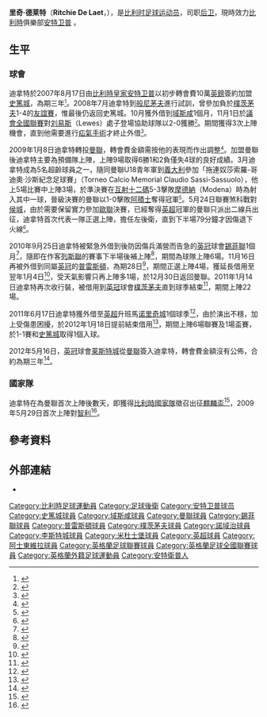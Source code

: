 {{noteta|G1=MUFC|G2=EPL|G3=FAcup|G4=football|G5=uefa
|T=zh-hans:里奇·德莱特; zh-hk:歷奇·迪拿特;
|1=zh-hans:里奇·德莱特; zh-hk:歷奇·迪拿特;
|2=zh-hans:德莱特; zh-hk:迪拿特;
}}
{{Infobox football biography
|           name = 里奇·德莱特<br />''Ritchie De Laet''
|          image = Ritchie De Laet-Carrington,April2010.jpg
|     image_size = 200
| caption             = 
|       fullname = Ritchie Ria Alfons De Laet<ref name="Hugman2010-11">{{cite book |editor-first=Barry J. |editor-last=Hugman |title=The PFA Footballers' Who's Who 2010–11 |year=2010 |publisher=Mainstream Publishing |isbn=978-1-84596-601-0 |page=113 }}</ref>
|     birth_date = {{Birth date and age|1988|11|28|df=y}}<ref name="Hugman2010-11"/>
|    birth_place = 比利時[[安特卫普|安特卫普]]
|         height = {{convert|1.86|m|abbr=on}} <ref>{{cite web |url=http://www.premierleague.com/en-gb/players/profile.html/ritchie-de-laet |title=Barclays Premier League Player Profile Ritchie De Laet |date=2014 |work=web page |publisher=Premier League |accessdate=6 November 2012 |archive-date=2016-01-21 |archive-url=https://web.archive.org/web/20160121142829/http://www.premierleague.com/en-gb/players/profile.html/ritchie-de-laet |dead-url=no }}</ref>
| position            = [[後衛_(足球)|后卫]]
|    currentclub = [[皇家安特卫普足球俱乐部|安特卫普]] 
|     clubnumber = 2
|    youthyears1 = 1994–1998 |youthclubs1 = KSK Hoboken
|    youthyears2 = 1998–1999 |youthclubs2 = [[梅赫倫足球俱樂部|梅赫倫]]
|    youthyears3 = 1999–2004 |youthclubs3 = KSK Hoboken
|    youthyears4 = 2004–2005 |youthclubs4 = KFCO Wilrijk
|    youthyears5 = 2005–2006 |youthclubs5 = [[皇家安特卫普足球俱乐部|安特卫普]]
|         years1 = 2006–2007 |clubs1 = [[皇家安特卫普足球俱乐部|安特卫普]]                  |caps1 = 4   |goals1 = 0
|         years2 = 2007–2009 |clubs2 = [[斯托克城足球俱乐部|斯托克城]]                        |caps2 = 0   |goals2 = 0
|         years3 = 2008      |clubs3 = → [[雷克斯汉姆足球俱乐部|雷克斯汉姆]] (借用)                     |caps3 = 3   |goals3 = 0
|         years4 = 2009–2012 |clubs4 = [[曼徹斯特聯足球俱樂部|曼聯]]          |caps4 = 3   |goals4 = 0
|         years5 = 2010      |clubs5 = → [[谢菲尔德联足球俱乐部|谢菲尔德联]] (借用)   |caps5 = 6   |goals5 = 0
|         years6 = 2010      |clubs6 = → [[普雷斯顿足球俱乐部|普雷斯頓]] (借用) |caps6 = 5   |goals6 = 0
|         years7 = 2011      |clubs7 = → [[朴茨茅斯足球俱乐部|朴茨茅斯]] (借用)               |caps7 = 22  |goals7 = 0
|         years8 = 2011–2012 |clubs8 = → [[诺里奇城足球俱乐部|诺里奇城]] (借用)           |caps8 = 6   |goals8 = 1
|         years9 = 2012–2016 |clubs9 = [[莱斯特城足球俱乐部|莱斯特城]]                    |caps9 = 115 |goals9 = 4
|         years10 = 2016    |clubs10 = → [[米德尔斯堡足球俱乐部|米德尔斯堡]] (借用)        |caps10 = 10 |goals10 = 0
|         years11 = 2016–   |clubs11 =   [[阿士東維拉足球會|阿士東維拉]]                    |caps11 = 8  |goals11 = 0
|         years12 = 2018   |clubs12 = → [[皇家安特卫普足球俱乐部|安特卫普]] (借用)         |caps12 = 5  |goals12 = 0
|         years13 = 2018   |clubs13 = → [[墨爾本城足球俱樂部|墨爾本城]] (借用)         |caps13 = 25  |goals13 = 7
|         years14 = 2019-   |clubs14 =  [[皇家安特卫普足球俱乐部|安特卫普]]        |caps14 =   |goals14 = 
| nationalyears1 = 2009 |nationalteam1 = [[比利時21歲以下國家足球隊|比利時U21]] |nationalcaps1 = 4 |nationalgoals1 = 0
| nationalyears2 = 2009 |nationalteam2 = [[比利時國家足球隊|比利時]]              |nationalcaps2 = 2 |nationalgoals2 = 0
| medaltemplates      = 
| club-update         = 2019年11月23日 12:30 (UTC)
| nationalteam-update = 2009年5月31日 12:30 (UTC)
}}

'''里奇·德莱特'''（'''Ritchie De Laet'''，{{bd|1988年|11月28日|||D}}），是[[比利时|比利时]][[足球|足球]][[运动员|运动员]]，司职[[後衛_(足球)|后卫]]，現時效力[[比利時|比利時]]俱樂部[[皇家安特卫普足球俱乐部|安特卫普]]  。

== 生平 ==
=== 球會 ===
迪拿特於2007年8月17日由[[比利時|比利時]][[皇家安特卫普足球俱乐部|皇家安特卫普]]以初步轉會費10萬[[英鎊|英鎊]]簽約加盟[[斯托克城足球俱乐部|史篤城]]，為期三年<small><ref>{{cite web |language=en |url=http://www.stokecityfc.premiumtv.co.uk/page/NewsDetail/0,,10310~1094546,00.html |title=De Laet Signs! |publisher=史篤城官網 |date=2007-08-17 |accessdate=2009-05-25 |deadurl=yes |archiveurl=https://web.archive.org/web/20090130054520/http://www.stokecityfc.premiumtv.co.uk/page/NewsDetail/0,,10310~1094546,00.html |archivedate=2009-01-30 }}</ref></small>。2008年7月迪拿特到[[伯恩茅斯足球俱乐部|般尼茅夫]]進行試訓，曾參加負於[[朴茨茅斯足球俱乐部|樸茨茅夫]]1-4的[[友誼賽|友誼賽]]，惟最後仍返回史篤城。10月獲外借到[[雷克斯汉姆足球俱乐部|域斯咸]]1個月，11月1日於[[英格蘭足球議會全國聯賽|議會全國聯賽]]對[[刘易斯足球俱乐部|刘易斯]]（Lewes）處子登場協助球隊以2-0獲勝<small><ref>{{cite news |language=en |url=http://news.bbc.co.uk/sport2/hi/football/eng_conf/7686268.stm |title=Wrexham 2-0 Lewes |publisher=[[BBC|BBC]] Sport |date=2008-11-01 |accessdate=2009-05-25 }}</ref></small>。期間獲得3次上陣機會，直到他需要進行[[疝氣|疝氣]][[手術|手術]]才終止外借<small><ref>{{cite news |language=en |title=Tsiaklis agrees Wrexham extension |url=http://news.bbc.co.uk/sport1/hi/football/teams/w/wrexham/7760390.stm |publisher=[[BBC|BBC]] Sport |date=2008-12-02 |accessdate=2009-05-25 }}</ref></small>。

2009年1月8日迪拿特轉投[[曼联足球俱乐部|曼聯]]，轉會費金額需按他的表現而作出調整<small><ref>{{cite news |language=en |title=Man Utd sign De Laet from Stoke |url=http://news.bbc.co.uk/sport1/hi/football/teams/m/man_utd/7817774.stm |publisher=[[BBC|BBC]] Sport |date=2009-01-08 |accessdate=2009-05-25 |archive-date=2009-01-16 |archive-url=https://web.archive.org/web/20090116123439/http://news.bbc.co.uk/sport1/hi/football/teams/m/man_utd/7817774.stm |dead-url=no }}</ref></small>。加盟曼聯後迪拿特主要為預備隊上陣，上陣9場取得6勝1和2負僅失4球的良好成績。3月迪拿特成為5名超齡球員之一，隨同曼聯U18青年軍到[[義大利|義大利]]參加「拖連奴莎索羅-哥迪奧·沙斯紀念足球賽」（Torneo Calcio Memorial Claudio Sassi-Sassuolo），他上5場比賽中上陣3場，於準決賽在[[互射十二碼|互射十二碼]]5-3擊敗[[摩德纳足球俱乐部|摩德納]]（Modena）時為射入其中一球，晉級決賽的曼聯以1-0擊敗[[阿贾克斯足球俱乐部|阿積士]]奪得冠軍<small><ref>{{cite news |language=en |title=Reds reign in Italy |url=http://www.manutd.com/default.sps?pagegid={B4CEE8FA-9A47-47BC-B069-3F7A2F35DB70}&newsid=6630657 |publisher=曼聯官網 |date=2009-04-13 |accessdate=2009-05-25 |archive-url=https://web.archive.org/web/20090416111537/http://www.manutd.com/default.sps?pagegid=%7BB4CEE8FA-9A47-47BC-B069-3F7A2F35DB70%7D&newsid=6630657 |archive-date=2009-04-16 |dead-url=yes }}</ref></small>。5月24日聯賽煞科戰對[[赫尔城足球俱乐部|侯城]]，由於需要保留實力參加[[歐聯|歐聯]]決賽，已經奪得[[英超|英超]]冠軍的曼聯只派出二線兵出征，迪拿特首次代表一隊正選上陣，擔任左後衛，直到下半場79分鐘才因傷退下火線<small><ref>{{cite news |language=en |url=http://news.bbc.co.uk/sport2/hi/football/eng_prem/8048308.stm |title=Hull 0-1 Man Utd |publisher=[[BBC|BBC]] Sport |date=2009-05-24 |accessdate=2009-05-25 |archive-date=2013-01-11 |archive-url=https://www.webcitation.org/6DaRxRt7V?url=http://news.bbc.co.uk/sport2/hi/football/eng_prem/8048308.stm |dead-url=no }}</ref></small>。

2010年9月25日迪拿特被緊急外借到後防因傷兵滿營而告急的[[英冠|英冠]]球會[[谢菲尔德联足球俱乐部|錫菲聯]]1個月<ref>{{cite news |language=en |url=http://www.skysports.com/story/0,19528,12875_6399152,00.html |title=Blades bring in De Laet |publisher=Sky Sports |date=2010-09-25 |accessdate=2010-09-27}}</ref>，隨即在作客[[列斯聯足球會|列斯聯]]的賽事下半場後補上陣<ref>{{cite news |language=en |url=http://news.bbc.co.uk/sport2/hi/football/eng_div_1/9021280.stm |title=Leeds United 1-0 Sheff Utd |publisher=[[BBC|BBC]] Sport |date=2010-09-25 |accessdate=2010-09-27}}</ref>，期間為球隊上陣6場。11月16日再被外借到同屬[[英冠|英冠]]的[[普雷斯顿足球俱乐部|普雷斯頓]]，為期28日<ref>{{cite news |language=en |url=http://news.bbc.co.uk/sport2/hi/football/teams/p/preston/9196234.stm |title=Manchester United's Ritchie de Laet signs Preston loan |publisher=''[[BBC_Sport|BBC Sport]]'' |date=2010-11-17 |accessdate=2010-11-18}}</ref>，期間正選上陣4場，獲延長借用至翌年1月4日<ref>{{cite news |language=en |url=http://www.skysports.com/story/0,19528,11688_6575269,00.html |title=Preston extend De Laet loan |publisher=''Sky Sports'' |date=2010-12-13 |accessdate=2010-12-14}}</ref>，受天氣影響只再上陣多1場，於12月30日返回曼聯。2011年1月14日迪拿特再次收行裝，被借用到[[英冠|英冠]]球會[[朴茨茅斯足球俱乐部|樸茨茅夫]]直到球季結束<ref>{{cite news |language=en |url=http://news.bbc.co.uk/sport2/hi/football/teams/p/portsmouth/9362369.stm |title=Portsmouth capture Manchester United's Ritchie De Laet |publisher=''[[BBC_Sport|BBC Sport]]'' |date=2011-01-14 |accessdate=2011-01-15}}</ref>，期間上陣22場。

2011年6月17日迪拿特獲外借至[[英超|英超]]升班馬[[诺里奇城足球俱乐部|诺里奇城]]1個球季<ref>{{cite news |language=en |url=http://news.bbc.co.uk/sport2/hi/football/13816610.stm |title=Norwich sign Ritchie De Laet from Man Utd on loan |publisher=''[[BBC_Sport|BBC Sport]]'' |date=2011-06-17 |accessdate=2011-06-18 |archive-date=2011-08-10 |archive-url=https://web.archive.org/web/20110810202458/http://news.bbc.co.uk/sport2/hi/football/13816610.stm |dead-url=no }}</ref>，由於演出不穩，加上受傷患困擾，於2012年1月18日提前結束借用<ref>{{cite news |language=en |url=http://www.dailymail.co.uk/sport/football/article-2088282/Ritchie-De-Laet-Manchester-United-Norwich-cancel-loan-spell.html |title=De Laet sent back to United after Norwich cancel loan spell |publisher=''dailymail.co.uk'' |date=2012-01-18 |accessdate=2012-01-25 |archive-date=2012-04-02 |archive-url=https://web.archive.org/web/20120402203426/http://www.dailymail.co.uk/sport/football/article-2088282/Ritchie-De-Laet-Manchester-United-Norwich-cancel-loan-spell.html |dead-url=no }}</ref>，期間上陣6場聯賽及1場盃賽，於1-1賽和[[斯托克城足球俱乐部|史篤城]]取得1個入球。

2012年5月16日，[[英冠|英冠]]球會[[莱斯特城足球俱乐部|莱斯特城]]從[[曼聯|曼聯]]簽入迪拿特，轉會費金額沒有公佈，合約為期三年<ref>{{cite news |language=en |url=http://www.bbc.com/sport/0/football/18084304 |title=Leicester buy Man Utd's Ritchie De Laet & Matthew James |publisher=''[[BBC_Sport|BBC Sport]]'' |date=2012-05-16 |accessdate=2015-01-04}}</ref>。

===國家隊===
迪拿特在為曼聯首次上陣後數天，即獲得[[比利時國家足球隊|比利時國家隊]]徵召出征[[麒麟盃|麒麟盃]]<ref>{{cite web |url=http://www.sporza.be/cm/sporza/voetbal/Rode_Duivels/090527_kitoko_de_laet_rode_duivel |title=Nainggolan en Kitoko zijn Rode Duivels |publisher=Sporza |date=27 May 2009 |accessdate=27 May 2009 |deadurl=yes |archiveurl=https://web.archive.org/web/20090529094235/http://www.sporza.be/cm/sporza/voetbal/Rode_Duivels/090527_kitoko_de_laet_rode_duivel |archivedate=2009-05-29}}</ref>，2009年5月29日首次上陣對[[智利國家足球隊|智利]]<ref>{{cite news |language=en |title=Chile and Belgium draw in Kirin Cup |url=http://ph.news.yahoo.com/afp/20090529/tsp-fbl-asia-jpn-chi-bel-47c0590.html |work=Yahoo! Philippines News |publisher=Yahoo! Southeast Asia |date=30 May 2009 |accessdate=30 May 2009 }}{{dead link|date=十一月 2017 |bot=InternetArchiveBot }}</ref>。 

== 參考資料 ==
{{reflist}}

== 外部連結 ==
* {{soccerbase|id=47388|name=里奇·德莱特}}


{{DEFAULTSORT:De Laet, Ritchie}}
[[Category:比利時足球運動員|Category:比利時足球運動員]]
[[Category:足球後衛|Category:足球後衛]]
[[Category:安特卫普球员|Category:安特卫普球员]]
[[Category:史篤城球員|Category:史篤城球員]]
[[Category:域斯咸球員|Category:域斯咸球員]]
[[Category:曼聯球員|Category:曼聯球員]]
[[Category:錫菲聯球員|Category:錫菲聯球員]]
[[Category:普雷斯頓球員|Category:普雷斯頓球員]]
[[Category:樸茨茅夫球員|Category:樸茨茅夫球員]]
[[Category:諾域治球員|Category:諾域治球員]]
[[Category:李斯特城球員|Category:李斯特城球員]]
[[Category:米杜士堡球員|Category:米杜士堡球員]]
[[Category:英超球員|Category:英超球員]]
[[Category:阿士東維拉球員|Category:阿士東維拉球員]]
[[Category:英格蘭足球聯賽球員|Category:英格蘭足球聯賽球員]]
[[Category:英格蘭足球全國聯賽球員|Category:英格蘭足球全國聯賽球員]]
[[Category:英格蘭外籍足球運動員|Category:英格蘭外籍足球運動員]]
[[Category:安特衛普人|Category:安特衛普人]]